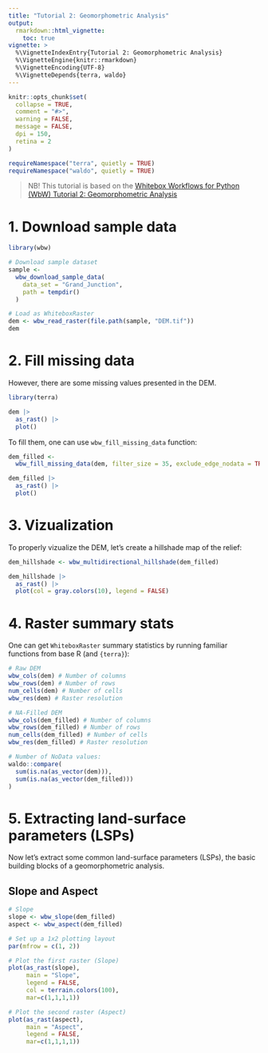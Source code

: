 ```yaml
---
title: "Tutorial 2: Geomorphometric Analysis"
output: 
  rmarkdown::html_vignette:
    toc: true
vignette: >
  %\VignetteIndexEntry{Tutorial 2: Geomorphometric Analysis}
  %\VignetteEngine{knitr::rmarkdown}
  %\VignetteEncoding{UTF-8}
  %\VignetteDepends{terra, waldo}
---
```


```r
knitr::opts_chunk$set(
  collapse = TRUE,
  comment = "#>",
  warning = FALSE,
  message = FALSE,
  dpi = 150,
  retina = 2
)

requireNamespace("terra", quietly = TRUE)
requireNamespace("waldo", quietly = TRUE)
```

> NB! This tutorial is based on the [Whitebox Workflows for Python (WbW) Tutorial 2: Geomorphometric Analysis](https://github.com/jblindsay/jblindsay.github.io/blob/master/WhiteboxTutorials/WbW_tutorials/WbW_tutorial2.ipynb)

# 1. Download sample data

```r
library(wbw)

# Download sample dataset
sample <- 
  wbw_download_sample_data(
    data_set = "Grand_Junction", 
    path = tempdir()
  )

# Load as WhiteboxRaster
dem <- wbw_read_raster(file.path(sample, "DEM.tif"))
dem
```

# 2. Fill missing data

However, there are some missing values presented in the DEM.
```r
library(terra)

dem |> 
  as_rast() |> 
  plot()

```

To fill them, one can use `wbw_fill_missing_data` function:
```r
dem_filled <- 
  wbw_fill_missing_data(dem, filter_size = 35, exclude_edge_nodata = TRUE)

dem_filled |> 
  as_rast() |> 
  plot()
```

# 3. Vizualization

To properly vizualize the DEM, let's create a hillshade map of the relief:

```r
dem_hillshade <- wbw_multidirectional_hillshade(dem_filled)

dem_hillshade |> 
  as_rast() |> 
  plot(col = gray.colors(10), legend = FALSE)
```

# 4. Raster summary stats

One can get `WhiteboxRaster` summary statistics by running familiar functions from base R (and `{terra}`):

```r
# Raw DEM
wbw_cols(dem) # Number of columns
wbw_rows(dem) # Number of rows
num_cells(dem) # Number of cells
wbw_res(dem) # Raster resolution

# NA-Filled DEM
wbw_cols(dem_filled) # Number of columns
wbw_rows(dem_filled) # Number of rows
num_cells(dem_filled) # Number of cells
wbw_res(dem_filled) # Raster resolution

# Number of NoData values:
waldo::compare(
  sum(is.na(as_vector(dem))),
  sum(is.na(as_vector(dem_filled)))
)
```

# 5. Extracting land-surface parameters (LSPs)
Now let's extract some common land-surface parameters (LSPs), the basic building blocks of a geomorphometric analysis.

## Slope and Aspect
```r
# Slope
slope <- wbw_slope(dem_filled)
aspect <- wbw_aspect(dem_filled)

# Set up a 1x2 plotting layout
par(mfrow = c(1, 2))

# Plot the first raster (Slope)
plot(as_rast(slope),
     main = "Slope",
     legend = FALSE,
     col = terrain.colors(100),
     mar=c(1,1,1,1))

# Plot the second raster (Aspect)
plot(as_rast(aspect),
     main = "Aspect",
     legend = FALSE,
     mar=c(1,1,1,1))

```